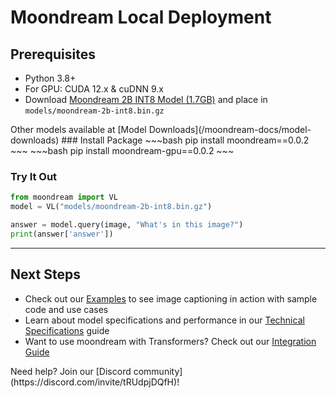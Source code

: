 
# Moondream Local Deployment

## Prerequisites
- Python 3.8+
- For GPU: CUDA 12.x & cuDNN 9.x
- Download [Moondream 2B INT8 Model (1.7GB)](https://huggingface.co/vikhyatk/moondream2/resolve/1cf747d11539ba8827f172e57f2215b5df3306cd/moondream-2b-int8.bin.gz?download=true) and place in `models/moondream-2b-int8.bin.gz`

<Callout type="info">
  Other models available at [Model Downloads](/moondream-docs/model-downloads)
</Callout>

<Steps>
### Install Package
<Tabs items={['CPU', 'GPU']}>
  <Tabs.Tab>
~~~bash
pip install moondream==0.0.2
~~~
  </Tabs.Tab>
  <Tabs.Tab>
~~~bash
pip install moondream-gpu==0.0.2
~~~
  </Tabs.Tab>
</Tabs>

### Try It Out
~~~python
from moondream import VL
model = VL("models/moondream-2b-int8.bin.gz")

answer = model.query(image, "What's in this image?")
print(answer['answer'])
~~~
</Steps>


---

## Next Steps

- Check out our [Examples](/cookbook/basic-usage) to see image captioning in action with sample code and use cases
- Learn about model specifications and performance in our [Technical Specifications](/technical-specifications) guide
- Want to use moondream with Transformers? Check out our [Integration Guide](/advanced/transformers)

<Callout>
Need help? Join our [Discord community](https://discord.com/invite/tRUdpjDQfH)!
</Callout>